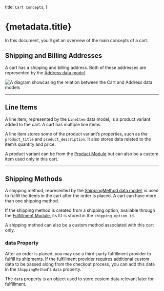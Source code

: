   title: `Cart Concepts`,
}

# {metadata.title}

In this document, you’ll get an overview of the main concepts of a cart.

## Shipping and Billing Addresses

A cart has a shipping and billing address. Both of these addresses are represented by the [Address data model](/references/cart/models/Address).

![A diagram showcasing the relation between the Cart and Address data models](https://res.cloudinary.com/dza7lstvk/image/upload/v1711532392/Medusa%20Resources/cart-addresses_ls6qmv.jpg)

---

## Line Items

A line item, represented by the `LineItem` data model, is a product variant added to the cart. A cart has multiple line items.

A line item stores some of the product variant’s properties, such as the `product_title` and `product_description`. It also stores data related to the item’s quantity and price.

<Note>

A product variant can be from the [Product Module](../../product/page.mdx) but can also be a custom item used only in this cart.

</Note>

---

## Shipping Methods

A shipping method, represented by the [ShippingMethod data model](/references/cart/models/ShippingMethod), is used to fulfill the items in the cart after the order is placed. A cart can have more than one shipping method.

If the shipping method is created from a shipping option, available through the [Fulfillment Module](../../fulfillment/page.mdx), its ID is stored in the `shipping_option_id`.

A shipping method can also be a custom method associated with this cart only.

### data Property

After an order is placed, you may use a third-party fulfillment provider to fulfill its shipments. If the fulfillment provider requires additional custom data to be passed along from the checkout process, you can add this data in the `ShippingMethod`'s `data` property.

The `data` property is an object used to store custom data relevant later for fulfillment.
